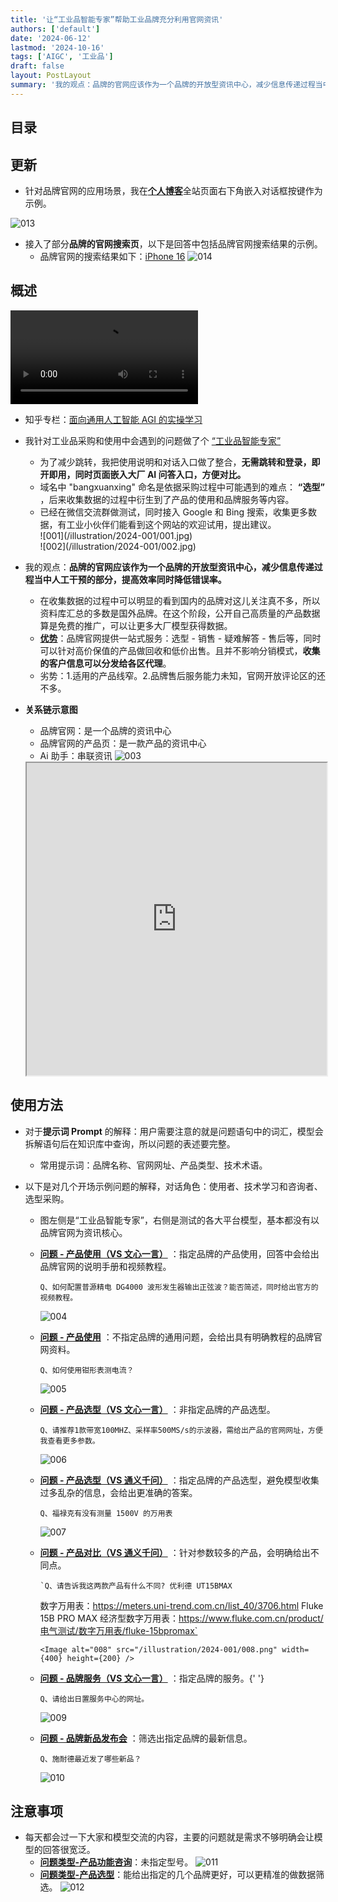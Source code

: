 ```yaml
---
title: '让“工业品智能专家”帮助工业品牌充分利用官网资讯'
authors: ['default']
date: '2024-06-12'
lastmod: '2024-10-16'
tags: ['AIGC', '工业品']
draft: false
layout: PostLayout
summary: '我的观点：品牌的官网应该作为一个品牌的开放型资讯中心，减少信息传递过程当中人工干预的部分，提高效率同时降低错误率。'
---
```


## 目录

<TOCInline toc={props.toc} exclude="Introduction" />

## 更新

- 针对品牌官网的应用场景，我在[**个人博客**](https://www.chuckblog.com/)全站页面右下角嵌入对话框按键作为示例。

<Image alt="013" src="/illustration/2024-001/013.jpg" width={400} height={200} />

- 接入了部分**品牌的官网搜索页**，以下是回答中包括品牌官网搜索结果的示例。
  - 品牌官网的搜索结果如下：[iPhone 16](http://www.apple.com.cn/cn/search/iPhone%2016)
    <Image alt="014" src="/illustration/2024-001/014.png" width={800} height={200} />

## 概述

<video
  controls
  alt="Video_20240902"
  src="/illustration/2024-001/Video_20240902.mp4"
  width={800}
  height={400}
/>

- 知乎专栏：​[面向通用人工智能 AGI 的实操学习](https://www.zhihu.com/column/c_1766872813313765376)

- 我针对工业品采购和使用中会遇到的问题做了个 [“工业品智能专家”](https://www.bangxuanxing.com)

  - 为了减少跳转，我把使用说明和对话入口做了整合，**无需跳转和登录，即开即用，同时页面嵌入大厂 AI 问答入口，方便对比。**
  - 域名中 "bangxuanxing" 命名是依据采购过程中可能遇到的难点： **“选型”** ，后来收集数据的过程中衍生到了产品的使用和品牌服务等内容。
  - 已经在微信交流群做测试，同时接入 Google 和 Bing 搜索，收集更多数据，有工业小伙伴们能看到这个网站的欢迎试用，提出建议。
    <div className="-mx-2 flex flex-wrap overflow-hidden xl:-mx-2">
      <div className="my-1 w-full overflow-hidden px-2 xl:my-1 xl:w-1/2 xl:px-2">
        ![001](/illustration/2024-001/001.jpg)
      </div>
      <div className="my-1 w-full overflow-hidden px-2 xl:my-1 xl:w-1/2 xl:px-2">
        ![002](/illustration/2024-001/002.jpg)
      </div>
    </div>

- 我的观点：**品牌的官网应该作为一个品牌的开放型资讯中心，减少信息传递过程当中人工干预的部分，提高效率同时降低错误率。**
  - 在收集数据的过程中可以明显的看到国内的品牌对这儿关注真不多，所以资料库汇总的多数是国外品牌。在这个阶段，公开自己高质量的产品数据算是免费的推广，可以让更多大厂模型获得数据。
  - <u>**优势**</u>：品牌官网提供一站式服务：选型 - 销售 - 疑难解答 -
    售后等，同时可以针对高价保值的产品做回收和低价出售。且并不影响分销模式，**收集的客户信息可以分发给各区代理**。
  - 劣势：1.适用的产品线窄。2.品牌售后服务能力未知，官网开放评论区的还不多。
- **关系链示意图**

  - 品牌官网：是一个品牌的资讯中心
  - 品牌官网的产品页：是一款产品的资讯中心
  - Ai 助手：串联资讯
    <Image alt="003" src="/illustration/2024-001/003.png" width={800} height={400} />

  <iframe
    title="agent"
    src="https://udify.app/chat/LRuTOu0nFAn4HfiJ"
    height="500px"
    width="100%"
    className="iframe"
  ></iframe>

## 使用方法

- 对于**提示词 Prompt** 的解释：用户需要注意的就是问题语句中的词汇，模型会拆解语句后在知识库中查询，所以问题的表述要完整。

  - 常用提示词：品牌名称、官网网址、产品类型、技术术语。

- 以下是对几个开场示例问题的解释，对话角色：使用者、技术学习和咨询者、选型采购。

  - 图左侧是“工业品智能专家”，右侧是测试的各大平台模型，基本都没有以品牌官网为资讯核心。
  - <u>**问题 - 产品使用（VS 文心一言）**</u> ：指定品牌的产品使用，回答中会给出品牌官网的说明手册和视频教程。

    `Q、如何配置普源精电 DG4000 波形发生器输出正弦波？能否简述，同时给出官方的视频教程。`

    <Image alt="004" src="/illustration/2024-001/004.png" width={400} height={200} />

  - <u>**问题 - 产品使用**</u> ：不指定品牌的通用问题，会给出具有明确教程的品牌官网资料。

    `Q、如何使用钳形表测电流？`

    <Image alt="005" src="/illustration/2024-001/005.png" width={400} height={200} />

  - <u>**问题 - 产品选型（VS 文心一言）**</u> ：非指定品牌的产品选型。

    `Q、请推荐1款带宽100MHZ、采样率500MS/s的示波器，需给出产品的官网网址，方便我查看更多参数。`

    <Image alt="006" src="/illustration/2024-001/006.png" width={400} height={200} />

  - <u>**问题 - 产品选型（VS 通义千问）**</u> ：指定品牌的产品选型，避免模型收集过多乱杂的信息，会给出更准确的答案。

    `Q、福禄克有没有测量 1500V 的万用表`

    <Image alt="007" src="/illustration/2024-001/007.png" width={400} height={200} />

  - <u>**问题 - 产品对比（VS 通义千问）**</u> ：针对参数较多的产品，会明确给出不同点。

        `Q、请告诉我这两款产品有什么不同? 优利德 UT15BMAX

    数字万用表：https://meters.uni-trend.com.cn/list_40/3706.html Fluke 15B PRO MAX
    经济型数字万用表：https://www.fluke.com.cn/product/电气测试/数字万用表/fluke-15bpromax`

        <Image alt="008" src="/illustration/2024-001/008.png" width={400} height={200} />

  - <u>**问题 - 品牌服务（VS 文心一言）**</u> ：指定品牌的服务。{' '}

    `Q、请给出日置服务中心的网址。`

    <Image alt="009" src="/illustration/2024-001/009.png" width={400} height={200} />

  - **<u>问题 - 品牌新品发布会</u>** ：筛选出指定品牌的最新信息。

    `Q、施耐德最近发了哪些新品？`

    <Image alt="010" src="/illustration/2024-001/010.jpg" width={400} height={200} />

## 注意事项

- 每天都会过一下大家和模型交流的内容，主要的问题就是需求不够明确会让模型的回答很宽泛。
  - **<u>问题类型-产品功能咨询</u>**：未指定型号。
    <Image alt="011" src="/illustration/2024-001/011.jpg" width={400} height={200} />
  - **<u>问题类型-产品选型</u>**：能给出指定的几个品牌更好，可以更精准的做数据筛选。
    <Image alt="012" src="/illustration/2024-001/012.jpg" width={400} height={200} />
